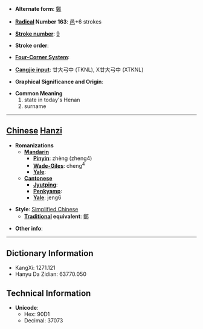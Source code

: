 * '''Alternate form''': [[鄭]]

* '''[[Wiktionary:Chinese radical index| Radical]] Number 163''': [[Wiktionary:Chinese radical index 邑|邑]]+6 strokes

* '''[[Wiktionary:Chinese total strokes index|Stroke number]]''': [[Wiktionary:Chinese total strokes index 9|9]]

* '''Stroke order''': 

* '''[[Wiktionary:Chinese four corner index|Four-Corner System]]''': 

* '''[[Wiktionary:Chinese Cangjie index|Cangjie input]]''': 廿大弓中 (TKNL), X廿大弓中 (XTKNL)

* '''Graphical Significance and Origin''': 

* '''Common Meaning'''
*#state in today's Henan
*# surname


----

== [[Chinese]] [[Hanzi]] ==

* '''Romanizations'''
** '''[[Mandarin]]'''
*** '''[[Pinyin]]''': zhèng (zheng4)
*** '''[[Wade-Giles]]''': cheng<sup>4</sup>
*** '''[[Yale]]''': 
** '''[[Cantonese]]'''
*** '''[[Jyutping]]''':
*** '''[[Penkyamp]]''': 
*** '''[[Yale]]''': jeng6

* '''Style''': [[Simplified Chinese]] 
** '''[[Traditional Chinese|Traditional]] equivalent''': [[鄭]]

* '''Other info''': 

----

== Dictionary Information ==

* KangXi: 1271.121
* Hanyu Da Zidian: 63770.050

== Technical Information ==

* '''Unicode''':
** Hex: 90D1
** Decimal: 37073